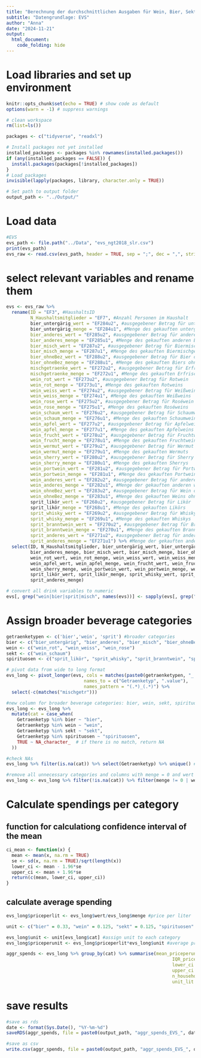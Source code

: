 ```yaml
---
title: "Berechnung der durchschnittlichen Ausgaben für Wein, Bier, Sekt und Spirituosen"
subtitle: "Datengrundlage: EVS"
author: "Anna"
date: "2024-11-21"
output: 
  html_document:
    code_folding: hide
---
```


# Load libraries and set up environment
```r
knitr::opts_chunk$set(echo = TRUE) # show code as default
options(warn = -1) # suppress warnings

# clean workspace
rm(list=ls())

packages <- c("tidyverse", "readxl") 

# Install packages not yet installed
installed_packages <- packages %in% rownames(installed.packages())
if (any(installed_packages == FALSE)) {
  install.packages(packages[!installed_packages])
}
# Load packages
invisible(lapply(packages, library, character.only = TRUE))

# Set path to output folder
output_path <- "../Output/"
```

# Load data

```r
#EVS
evs_path <- file.path("../Data", "evs_ngt2018_slr.csv")
print(evs_path)
evs_raw <- read.csv(evs_path, header = TRUE, sep = ";", dec = ",", stringsAsFactors = FALSE)
```  


# select relevant variables and rename them

```r
evs <- evs_raw %>%
  rename(ID = "EF3", #HaushaltsID
         N_Haushaltsmitglieder = "EF7", #Anzahl Personen im Haushalt
         bier_untergärig_wert = "EF284u2", #ausgegebener Betrag für untergäriges Bier
         bier_untergärig_menge = "EF284u1", #Menge des gekauften untergärigen Biers
         bier_anderes_wert = "EF285u2", #ausgegebener Betrag für anderes Bier (altbier, kölsch, weizen, ...)
         bier_anderes_menge = "EF285u1", #Menge des gekauften anderen Biers
         bier_misch_wert = "EF287u2", #ausgegebener Betrag für Biermischgetränke, z.B. mit Cola
         bier_misch_menge = "EF287u1", #Menge des gekauften Biermischgetränks
         bier_ohneBez_wert = "EF288u2", #ausgegebener Betrag für Bier ohne nähere Bezeichnung
         bier_ohneBez_menge = "EF288u1", #Menge des gekauften Biers ohne nähere Bezeichnung
         mischgetraenke_wert = "EF272u2", #ausgegebener Betrag für Erfrischungsmixgetränke mit Alkoholgehalt unter 6%, z. B. Alkopops
         mischgetraenke_menge = "EF272u1", #Menge des gekauften Erfrischungsmixgetränks
         wein_rot_wert = "EF273u2", #ausgegebener Betrag für Rotwein
         wein_rot_menge = "EF273u1", #Menge des gekauften Rotweins
         wein_weiss_wert = "EF274u2", #ausgegebener Betrag für Weißwein
         wein_weiss_menge = "EF274u1", #Menge des gekauften Weißweins
         wein_rose_wert = "EF275u2", #ausgegebener Betrag für Roséwein
         wein_rose_menge = "EF275u1", #Menge des gekauften Roséweins
         wein_schaum_wert = "EF276u2", #ausgegebener Betrag für Schaumwein
         wein_schaum_menge = "EF276u1", #Menge des gekauften Schaumweins
         wein_apfel_wert = "EF277u2", #ausgegebener Betrag für Apfelwein
         wein_apfel_menge = "EF277u1", #Menge des gekauften Apfelweins
         wein_frucht_wert = "EF278u2", #ausgegebener Betrag für Fruchtwein
         wein_frucht_menge = "EF278u1", #Menge des gekauften Fruchtweins
         wein_wermut_wert = "EF279u2", #ausgegebener Betrag für Wermut
         wein_wermut_menge = "EF279u1", #Menge des gekauften Wermuts
         wein_sherry_wert = "EF280u2", #ausgegebener Betrag für Sherry
         wein_sherry_menge = "EF280u1", #Menge des gekauften Sherrys
         wein_portwein_wert = "EF281u2", #ausgegebener Betrag für Portwein
         wein_portwein_menge = "EF281u1", #Menge des gekauften Portweins
         wein_anderes_wert = "EF282u2", #ausgegebener Betrag für andere weinhaltige Getränke
         wein_anderes_menge = "EF282u1", #Menge der gekauften anderen weinhaltigen Getränke
         wein_ohneBez_wert = "EF283u2", #ausgegebener Betrag für Wein ohne nähere Bezeichnung
         wein_ohneBez_menge = "EF283u1", #Menge des gekauften Weins ohne nähere Bezeichnung
         sprit_likör_wert = "EF268u2", #ausgegebener Betrag für Likör
         sprit_likör_menge = "EF268u1", #Menge des gekauften Likörs
         sprit_whisky_wert = "EF269u2", #ausgegebener Betrag für Whisky
         sprit_whisky_menge = "EF269u1", #Menge des gekauften Whiskys
         sprit_branntwein_wert = "EF270u2", #ausgegebener Betrag für Branntwein
         sprit_branntwein_menge = "EF270u1", #Menge des gekauften Branntweins
         sprit_anderes_wert = "EF271u2", #ausgegebener Betrag für andere Spirituosen  (z.B. Rum, Wodka, Korn, ...) mehr als 6% Alkohol
         sprit_anderes_menge = "EF271u1") %>% #Menge der gekauften anderen Spirituosen 
  select(ID, N_Haushaltsmitglieder, bier_untergärig_wert, bier_untergärig_menge, bier_anderes_wert,
         bier_anderes_menge, bier_misch_wert, bier_misch_menge, bier_ohneBez_wert, bier_ohneBez_menge, mischgetraenke_wert, mischgetraenke_menge,
         wein_rot_wert, wein_rot_menge, wein_weiss_wert, wein_weiss_menge, wein_rose_wert, wein_rose_menge, wein_schaum_wert, wein_schaum_menge,
         wein_apfel_wert, wein_apfel_menge, wein_frucht_wert, wein_frucht_menge, wein_wermut_wert, wein_wermut_menge, wein_sherry_wert,
         wein_sherry_menge, wein_portwein_wert, wein_portwein_menge, wein_anderes_wert, wein_anderes_menge, wein_ohneBez_wert, wein_ohneBez_menge,
         sprit_likör_wert, sprit_likör_menge, sprit_whisky_wert, sprit_whisky_menge, sprit_branntwein_wert, sprit_branntwein_menge, sprit_anderes_wert,
         sprit_anderes_menge)
```

```r
# convert all drink variables to numeric
evs[, grep("wein|bier|sprit|misch", names(evs))] <- sapply(evs[, grep("wein|bier|sprit|misch", names(evs))], as.numeric)
```

# Assign broader beverage categories

```r

getraenketypen <- c('bier','wein', 'sprit') #broader categories
bier <- c("bier_untergärig", "bier_anderes", "bier_misch", "bier_ohneBez") #subcategories
wein <- c("wein_rot", "wein_weiss", "wein_rose")
sekt <- c("wein_schaum")
spirituosen <- c("sprit_likör", "sprit_whisky", "sprit_branntwein", "sprit_anderes")

# pivot data from wide to long format
evs_long <- pivot_longer(evs, cols = matches(paste0(getraenketypen, "_.*")), 
                             names_to = c("Getraenketyp", ".value"),
                             names_pattern = "(.*)_(.*)") %>%
  select(-c(matches("mischgetr")))

#new column for broader beverage categories: bier, wein, sekt, spirituosen
evs_long <- evs_long %>%
  mutate(cat = case_when(
    Getraenketyp %in% bier ~ "bier",
    Getraenketyp %in% wein ~ "wein",
    Getraenketyp %in% sekt ~ "sekt",
    Getraenketyp %in% spirituosen ~ "spirituosen",
    TRUE ~ NA_character_  # if there is no match, return NA
  ))

#check NAs
evs_long %>% filter(is.na(cat)) %>% select(Getraenketyp) %>% unique() #okay, beverage that are not of interest are NA

#remove all unnecessary categories and columns with menge = 0 and wert = 0 (nothing bought)
evs_long <- evs_long %>% filter(!is.na(cat)) %>% filter(menge != 0 | wert != 0)

```
# Calculate spendings per category

## function for calculationg confidence interval of the mean
```r
ci_mean <- function(x) {
  mean <- mean(x, na.rm = TRUE)
  se <- sd(x, na.rm = TRUE)/sqrt(length(x))
  lower_ci <- mean - 1.96*se
  upper_ci <- mean + 1.96*se
  return(c(mean, lower_ci, upper_ci))
}
```

## calculate average spending
```r
evs_long$priceperlit <- evs_long$wert/evs_long$menge #price per liter

unit <- c("bier" = 0.33, "wein" = 0.125, "sekt" = 0.125, "spirituosen" = 0.04) #unit in liters

evs_long$unit <- unit[evs_long$cat] #assign unit to each category
evs_long$priceperunit <- evs_long$priceperlit*evs_long$unit #average price per unit

aggr_spends <- evs_long %>% group_by(cat) %>% summarise(mean_priceperunit_eur = mean(priceperunit),
                                                              IQR_priceperunit = IQR(priceperunit),
                                                              lower_ci = ci_mean(priceperunit)[2],
                                                              upper_ci = ci_mean(priceperunit)[3],
                                                              n_households = n(),
                                                              unit_lit = unique(unit))
```

# save results
```r
#save as rds
date <- format(Sys.Date(), "%Y-%m-%d")
saveRDS(aggr_spends, file = paste0(output_path, "aggr_spends_EVS_", date, ".rds"))

#save as csv
write.csv(aggr_spends, file = paste0(output_path, "aggr_spends_EVS_", date, ".csv"), row.names = FALSE)
```
